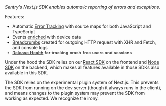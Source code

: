 <Note>

_Sentry's Next.js SDK enables automatic reporting of errors and exceptions._

</Note>

Features:

- Automatic [Error Tracking](/product/issues/) with source maps for both JavaScript and TypeScript
- Events [enriched](/platforms/javascript/enriching-events/context/) with device data
- [Breadcrumbs](/platforms/javascript/enriching-events/breadcrumbs/) created for outgoing HTTP request with XHR and Fetch, and console logs
- [Release Health](/product/releases/health/) for tracking crash-free users and sessions

Under the hood the SDK relies on our [React SDK](/platforms/javascript/guides/react/) on the frontend and [Node SDK](/platforms/node) on the backend, which makes all features available in those SDKs also available in this SDK.

<Note>

The SDK relies on the experimental plugin system of Next.js. This prevents the SDK from running on the dev server (though it always runs in the client), and means changes to the plugin system may prevent the SDK from working as expected. We recognize the irony.

</Note>
